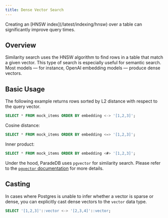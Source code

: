 ```yaml
---
title: Dense Vector Search
---
```


<Note>
  Creating an [HNSW index](/latest/indexing/hnsw) over a table can significantly
  improve query times.
</Note>

## Overview

Similarity search uses the HNSW algorithm to find rows in a table that match a given vector.
This type of search is especially useful for semantic search. Most models — for instance, OpenAI embedding
models — produce dense vectors.

## Basic Usage

The following example returns rows sorted by L2 distance with respect to the query vector.

```sql
SELECT * FROM mock_items ORDER BY embedding <-> '[1,2,3]';
```

Cosine distance:

```sql
SELECT * FROM mock_items ORDER BY embedding <=> '[1,2,3]';
```

Inner product:

```sql
SELECT * FROM mock_items ORDER BY embedding <#> '[1,2,3]';
```

Under the hood, ParadeDB uses `pgvector` for similarity search. Please refer to the
[`pgvector` documentation](https://github.com/pgvector/pgvector) for more details.

## Casting

In cases where Postgres is unable to infer whether a vector is sparse or dense, you can explicitly cast dense vectors
to the `vector` data type.

```sql
SELECT '[1,2,3]'::vector <-> '[2,3,4]'::vector;
```
